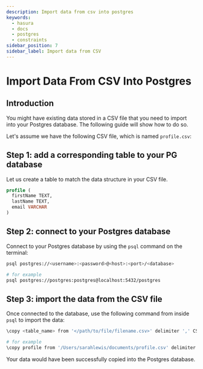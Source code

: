 ```yaml
---
description: Import data from csv into postgres
keywords:
  - hasura
  - docs
  - postgres
  - constraints
sidebar_position: 7
sidebar_label: Import data from CSV
---
```



# Import Data From CSV Into Postgres

## Introduction

You might have existing data stored in a CSV file that you need to import into your Postgres database. The following
guide will show how to do so.

Let's assume we have the following CSV file, which is named `profile.csv`:

<Thumbnail src='/img/guides/sample-data-csv-file.png' alt='.csv data file' width='500px' />

## Step 1: add a corresponding table to your PG database

Let us create a table to match the data structure in your CSV file.

```sql
profile (
  firstName TEXT,
  lastName TEXT,
  email VARCHAR
)
```

## Step 2: connect to your Postgres database

Connect to your Postgres database by using the `psql` command on the terminal:

```bash
psql postgres://<username>:<password>@<host>:<port>/<database>

# for example
psql postgres://postgres:postgres@localhost:5432/postgres
```

## Step 3: import the data from the CSV file

Once connected to the database, use the following command from inside `psql` to import the data:

```bash
\copy <table_name> from '</path/to/file/filename.csv>' delimiter ',' CSV HEADER;

# for example
\copy profile from '/Users/sarahlewis/documents/profile.csv' delimiter ',' CSV HEADER;
```

Your data would have been successfully copied into the Postgres database.
